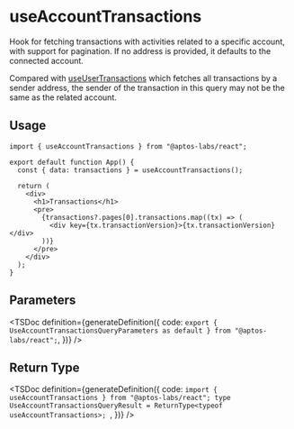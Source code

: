 
# useAccountTransactions

Hook for fetching transactions with activities related to a specific account, with support for pagination. If no address is provided, it defaults to the connected account.

Compared with [useUserTransactions](./use-user-transactions.mdx) which fetches all transactions by a sender address, the sender of the transaction in this query may not be
the same as the related account.

## Usage

```tsx
import { useAccountTransactions } from "@aptos-labs/react";

export default function App() {
  const { data: transactions } = useAccountTransactions();

  return (
    <div>
      <h1>Transactions</h1>
      <pre>
        {transactions?.pages[0].transactions.map((tx) => (
          <div key={tx.transactionVersion}>{tx.transactionVersion}</div>
        ))}
      </pre>
    </div>
  );
}
```

## Parameters

<TSDoc
  definition={generateDefinition({
    code: `export { UseAccountTransactionsQueryParameters as default } from "@aptos-labs/react";`,
  })}
/>

## Return Type

<TSDoc
  definition={generateDefinition({
    code: `import { useAccountTransactions } from "@aptos-labs/react";
    type UseAccountTransactionsQueryResult = ReturnType<typeof useAccountTransactions>;
    `,
  })}
/>

